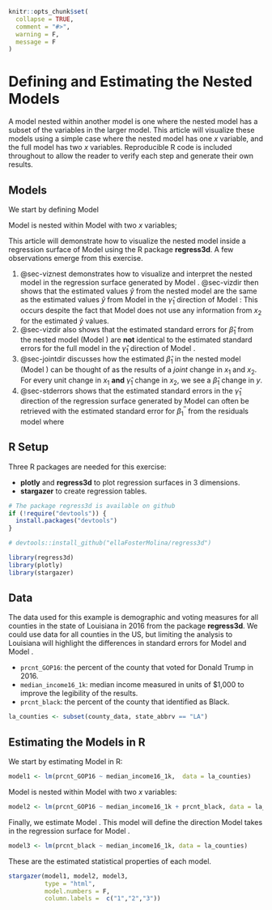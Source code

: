 ```r
knitr::opts_chunk$set(
  collapse = TRUE,
  comment = "#>", 
  warning = F,
  message = F
)
```

# Defining and Estimating the Nested Models

A model nested within another model is one where the nested model has a subset of the variables in the larger model. This article will visualize these models using a simple case where the nested model has one $x$ variable, and the full model has two $x$ variables. Reproducible R code is included throughout to allow the reader to verify each step and generate their own results.

## Models

We start by defining Model \ref{ypredbyx1}

\begin{align}
y =& \beta_1 x_1 + \beta_0 +\epsilon \label{ypredbyx1}
\end{align}

Model \ref{ypredbyx1} is nested within Model \ref{ypredbyx1x2} with two $x$ variables;

\begin{align}
y =& \beta'_1 x_1 +\beta'_2 x_2 + \beta'_0 +\epsilon' \label{ypredbyx1x2}
\end{align}

This article will demonstrate how to visualize the nested model inside a regression surface of Model \ref{ypredbyx1x2} using the R package __regress3d__. A few observations emerge from this exercise.

1.  @sec-viznest demonstrates how to visualize and interpret the nested model in the regression surface generated by Model \ref{ypredbyx1x2}. @sec-vizdir then shows that the estimated values $\hat{y}$ from the nested model are the same as the estimated values $\hat{y}$ from Model \ref{ypredbyx1x2} in the $\hat{\gamma}_1$ direction of Model \ref{x1predbyx2}:
\begin{align}
  \hat{x}_2 =& \hat{\gamma}_{1} x_1 + \hat{\gamma}_{0}  \label{x1predbyx2}.
\end{align}
This occurs despite the fact that Model \ref{ypredbyx1} does not use any information from $x_2$ for the estimated $\hat{y}$ values.
2.  @sec-vizdir also shows that the estimated standard errors for $\hat{\beta}_1$ from the nested model (Model \ref{ypredbyx1}) are **not** identical to the estimated standard errors for the full model in the $\hat{\gamma}_1$ direction of Model \ref{ypredbyx1x2}.
3.  @sec-jointdir discusses how the estimated $\hat{\beta}_1$ in the nested model (Model \ref{ypredbyx1}) can be thought of as the results of a *joint* change in $x_1$ and $x_2$. For every unit change in $x_1$ **and** $\hat{\gamma}_{1}$ change in $x_2$, we see a $\hat{\beta}_1$ change in $y$. 
4.  @sec-stderrors shows that the estimated standard errors in the $\hat{\gamma}_1$ direction of the regression surface generated by Model \ref{ypredbyx1x2} can often be retrieved with the estimated standard error for $\beta^{''}_1$ from the residuals model
\begin{align}
y =& \beta_1^{''} x_1 +\beta_2^{''} x_{res} + \beta^{''}_0 +\epsilon^{''} \label{ypredbyx1resids}
\end{align}
where 
\begin{align*}
x_{res} = x_2 - \hat{x}_2.
\end{align*}


## R Setup

Three R packages are needed for this exercise:

-   **plotly** and **regress3d** to plot regression surfaces in 3 dimensions.
-   **stargazer** to create regression tables.

```r
# The package regress3d is available on github
if (!require("devtools")) {
  install.packages("devtools")
}

# devtools::install_github("ellaFosterMolina/regress3d")

library(regress3d)
library(plotly)
library(stargazer)
```

## Data

The data used for this example is demographic and voting measures for all counties in the state of Louisiana in 2016 from the package __regress3d__. We could use data for all counties in the US, but limiting the analysis to Louisiana will highlight the differences in standard errors for Model \ref{ypredbyx1} and Model \ref{ypredbyx1x2}.

-   `prcnt_GOP16`:  the percent of the county that voted for Donald Trump in 2016.
-   `median_income16_1k`: median income measured in units of \$1,000 to improve the legibility of the results.
-   `prcnt_black`: the percent of the county that identified as Black.

```r
la_counties <- subset(county_data, state_abbrv == "LA")
```

## Estimating the Models in R

We start by estimating Model \ref{ypredbyx1} in R:

\begin{align*}
\hat{y} =& \hat{\beta}_1 x_1 + \hat{\beta}_0  \\
\hat{\text{prcnt-GOP16}} =& \hat{\beta}_1*\text{median-income16-1k} + \hat{\beta}_0.
\end{align*}

```r
model1 <- lm(prcnt_GOP16 ~ median_income16_1k,  data = la_counties)
```

Model \ref{ypredbyx1} is nested within Model \ref{ypredbyx1x2} with two $x$ variables:

\begin{align*}
\hat{y} =& \hat{\beta}'_1 x_1 +\hat{\beta}'_2 x_2 + \hat{\beta}'_0 \\
\hat{\text{prcnt-GOP16}} =& \hat{\beta}'_1*\text{median-income16-1k} +\hat{\beta}'_2*\text{prcnt-black} + \hat{\beta}'_0. 
\end{align*}

```r
model2 <- lm(prcnt_GOP16 ~ median_income16_1k + prcnt_black, data = la_counties)
```

Finally, we estimate Model \ref{x1predbyx2}. This model will define the direction Model \ref{ypredbyx1} takes in the regression surface for Model \ref{ypredbyx1x2}.

\begin{align*}
\hat{x}_2 =& \hat{\gamma}_1 x_1 + \hat{\gamma}_0 \\
\hat{\text{prcnt-black}} =& \hat{\gamma}_1*\text{median-income16-1k} + \hat{\gamma}_0.
\end{align*}

```r
model3 <- lm(prcnt_black ~ median_income16_1k, data = la_counties)
```

These are the estimated statistical properties of each model.

```r
stargazer(model1, model2, model3, 
          type = "html",
          model.numbers = F,
          column.labels =  c("1","2","3"))
```

